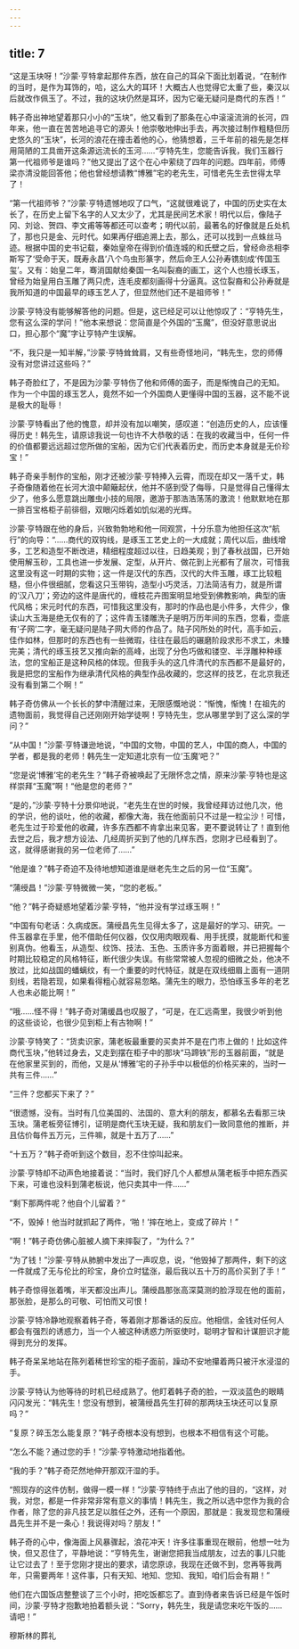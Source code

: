 ```yaml
---
---
---
```

title: 7
---



“这是玉块呀！”沙蒙·亨特拿起那件东西，放在自己的耳朵下面比划着说，“在制作的当时，是作为耳饰的，哈，这么大的耳环！大概古人也觉得它太重了些，秦汉以后就改作佩玉了。不过，我的这块仍然是耳环，因为它毫无疑问是商代的东西！”

韩子奇出神地望着那只小小的“玉块”，他又看到了那条在心中滚滚流淌的长河，四年来，他一直在苦苦地追寻它的源头！他崇敬地伸出手去，再次接过制作粗糙但历史悠久的“玉块”，长河的浪花在撞击着他的心，他猜想着，三千年前的祖先是怎样用简陋的工具凿开这条源远流长的玉河……“亨特先生，您能告诉我，我们玉器行第一代祖师爷是谁吗？”他又提出了这个在心中萦绕了四年的问题。四年前，师傅梁亦清没能回答他；他也曾经想请教“博雅”宅的老先生，可惜老先生去世得太早了！

“第一代祖师爷？”沙蒙·亨特遗憾地叹了口气，“这就很难说了，中国的历史实在太长了，在历史上留下名字的人又太少了，尤其是民间艺术家！明代以后，像陆子冈、刘谂、贺四、李文甫等等都还可以查考；明代以前，最著名的好像就是丘处机了，那也只是金、元时代。如果再仔细追溯上去，那么，还可以找到一点蛛丝马迹。根据中国的史书记载，秦始皇帝在得到价值连城的和氏壁之后，曾经命丞相李斯写了‘受命于天，既寿永昌’八个鸟虫形篆字，然后命王人公孙寿镌刻成‘传国玉玺’。又有：始皇二年，骞消国献给秦国一名叫裂裔的画工，这个人也擅长琢玉，曾经为始皇用白玉雕了两只虎，连毛皮都刻画得十分逼真。这位裂裔和公孙寿就是我所知道的中国最早的琢玉艺人了，但显然他们还不是祖师爷！”

沙蒙·亨特没有能够解答他的问题。但是，这已经足可以让他惊叹了：“亨特先生，您有这么深的学问！”他本来想说：您简直是个外国的“玉魔”，但没好意思说出口，担心那个“魔”字让亨特产生误解。

“不，我只是一知半解，”沙蒙·亨特耸耸肩，又有些奇怪地问，“韩先生，您的师傅没有对您讲过这些吗？”

韩子奇脸红了，不是因为沙蒙·亨特伤了他和师傅的面子，而是惭愧自己的无知。作为一个中国的琢玉艺人，竟然不如一个外国商人更懂得中国的玉器，这不能不说是极大的耻辱！

沙蒙·亨特看出了他的愧意，却并没有加以嘲笑，感叹道：“创造历史的人，应该懂得历史！韩先生，请原谅我说一句也许不大恭敬的话：在我的收藏当中，任何一件的价值都要远远超过您所做的宝船，因为它们代表着历史，而历史本身就是无价珍宝！”

韩子奇亲手制作的宝船，刚才还被沙蒙·亨特捧入云霄，而现在却又一落千丈，韩子奇像随着他在长河大浪中颠簸起伏，他并不感到受了侮辱，只是觉得自己懂得太少了，他多么愿意跳出雕虫小技的局限，邀游于那浩浩荡荡的激流！他默默地在那一排百宝格柜子前徘徊，双眼闪烁着如饥似渴的光辉。

沙蒙·亨特跟在他的身后，兴致勃勃地和他一同观赏，十分乐意为他担任这次“航行”的向导：“……商代的双钩线，是琢玉工艺史上的一大成就；周代以后，曲线增多，工艺和造型不断改进，精细程度超过以往，日趋美观；到了春秋战国，已开始使用解玉砂，工具也进一步发展、定型，从开片、做花到上光都有了层次，可惜我这里没有这一时期的实物；这一件是汉代的东西，汉代的大件玉雕，琢工比较粗糙，但小件很细腻，您看这只玉带钩，造型小巧灵活，刀法简洁有力，就是所谓的‘汉八刀’；旁边的这件是唐代的，缠枝花卉图案明显地受到佛教影响，典型的唐代风格；宋元时代的东西，可惜我这里没有，那时的作品也是小件多，大件少，像读山大玉海是绝无仅有的了；这件青玉镂雕洗子是明万历年间的东西，您看，壶底有‘子网’二字，毫无疑问是陆子网大师的作品了。陆子冈所处的时代，高手如云，佳作如林，但那时的东西也有一些微瑕，往往在最后的碾磨阶段求形不求工，未臻完美；清代的琢玉技艺又推向新的高峰，出现了分色巧做和镂空、半浮雕种种琢法，您的宝船正是这种风格的体现。但我手头的这几件清代的东西都不是最好的，我是把您的宝船作为继承清代风格的典型作品收藏的，您这样的技艺，在北京我还没有看到第二个啊！”

韩子奇仿佛从一个长长的梦中清醒过来，无限感慨地说：“惭愧，惭愧！在祖先的遗物面前，我觉得自己还刚刚开始学徒啊！亨特先生，您从哪里学到了这么深的学问？”

“从中国！”沙蒙·亨特谦逊地说，“中国的文物，中国的艺人，中国的商人，中国的学者，都是我的老师！韩先生一定知道北京有一位‘玉魔’吧？”

“您是说‘博雅’宅的老先生？”韩子奇被唤起了无限怀念之情，原来沙蒙·亨特也是这样崇拜“玉魔”啊！“他是您的老师？”

“是的，”沙蒙·亨特十分景仰地说，“老先生在世的时候，我曾经拜访过他几次，他的学识，他的谈吐，他的收藏，都像大海，我在他面前只不过是一粒尘沙！可惜，老先生过于珍爱他的收藏，许多东西都不肯拿出来见客，更不要说转让了！直到他去世之后，我才想方设法、几经周折买到了他的几样东西，您刚才已经看到了。这，就得感谢我的另一位老师了……”

“他是谁？”韩子奇迫不及待地想知道谁是继老先生之后的另一位“玉魔”。

“蒲绶昌！”沙蒙·亨特微微一笑，“您的老板。”

“他？”韩子奇疑惑地望着沙蒙·亨特，“他并没有学过琢玉啊！”

“中国有句老话：久病成医。蒲绶昌先生见得太多了，这是最好的学习、研究。一件玉器拿在手里，他不借助任何仪器，仅仅用肉眼观看、用手抚摸，就能断代和鉴别真伪。他看玉，从造型、纹饰、技法、玉色、玉质许多方面着眼，并已把握每个时期比较稳定的风格特征，断代很少失误。有些常常被人忽视的细微之处，他决不放过，比如战国的蟠螭纹，有一个重要的时代特征，就是在双线细眉上面有一道阴刻线，若隐若现，如果看得粗心就容易忽略。蒲先生的眼力，恐怕琢玉多年的老艺人也未必能比啊！”

“哦……怪不得！”韩子奇对蒲缓昌也叹服了，“可是，在汇远斋里，我很少听到他的这些谈论，也很少见到柜上有古物啊！”

沙蒙·亨特笑了：“货卖识家，蒲老板最重要的买卖并不是在门市上做的！比如这件商代玉块，”他转过身去，又走到摆在柜子中的那块“马蹄铁”形的玉器前面，“就是在他家里买到的，而他，又是从‘博雅’宅的子孙手中以极低的价格买来的，当时一共有三件……”

“三件？您都买下来了？”

“很遗憾，没有。当时有几位美国的、法国的、意大利的朋友，都慕名去看那三块玉块。蒲老板旁征博引，证明是商代玉块无疑，我和朋友们一致同意他的推断，并且估价每件五万元，三件嘛，就是十五万了……”

“十五万？”韩子奇听到这个数目，忍不住惊叫起来。

沙蒙·亨特却不动声色地接着说：“当时，我们好几个人都想从蒲老板手中把东西买下来，可谁也没料到蒲老板说，他只卖其中一件……”

“剩下那两件呢？他自个儿留着？”

“不，毁掉！他当时就抓起了两件，‘啪！’摔在地上，变成了碎片！”

“啊！”韩子奇仿佛心脏被人摘下来摔裂了，“为什么？”

“为了钱！”沙蒙·亨特从肺腑中发出了一声叹息，说，“他毁掉了那两件，剩下的这一件就成了无与伦比的珍宝，身价立时猛涨，最后我以五十万的高价买到了手！”

韩子奇惊得张着嘴，半天都没出声儿。蒲绶昌那张高深莫测的脸浮现在他的面前，那张脸，是那么的可敬、可怕而又可恨！

沙蒙·亨特冷静地观察着韩子奇，等着刚才那番话的反应。他相信，金钱对任何人都会有强烈的诱惑力，当一个人被这种诱惑力所驱使时，聪明才智和计谋胆识才能得到充分的发挥。

韩子奇呆呆地站在陈列着稀世珍宝的柜子面前，躁动不安地攥着两只被汗水浸湿的手。

沙蒙·亨特认为他等待的时机已经成熟了。他盯着韩子奇的脸，一双淡蓝色的眼睛闪闪发光：“韩先生！您没有想到，被蒲绶昌先生打碎的那两块玉块还可以复原吗？”

“复原？碎玉怎么能复原？”韩子奇根本没有想到，也根本不相信有这个可能。

“怎么不能？通过您的手！”沙蒙·亨特激动地指着他。

“我的手？”韩子奇茫然地伸开那双汗湿的手。

“照现存的这件仿制，做得一模一样！”沙蒙·亨特终于点出了他的目的，“这样，对我，对您，都是一件非常非常有意义的事情！韩先生，我之所以选中您作为我的合作者，除了您的非凡技艺足以胜任之外，还有一个原因，那就是：我发现您和蒲绶昌先生并不是一条心！我说得对吗？朋友！”

韩子奇的心中，像海面上风暴骤起，浪花冲天！许多往事重现在眼前，他想一吐为快，但又忍住了，平静地说：“亨特先生，谢谢您把我当成朋友，过去的事儿只能让它过去了！至于您刚才提出的要求，请您原谅，我现在还做不到，您再等我两年，只需要两年！这件事，只有天知、地知、您知、我知，咱们后会有期！”

他们在六国饭店整整谈了三个小时，把吃饭都忘了。直到侍者来告诉已经是午饭时间，沙蒙·亨特才抱歉地拍着额头说：“Sorry，韩先生，我是请您来吃午饭的……请吧！”

穆斯林的葬礼